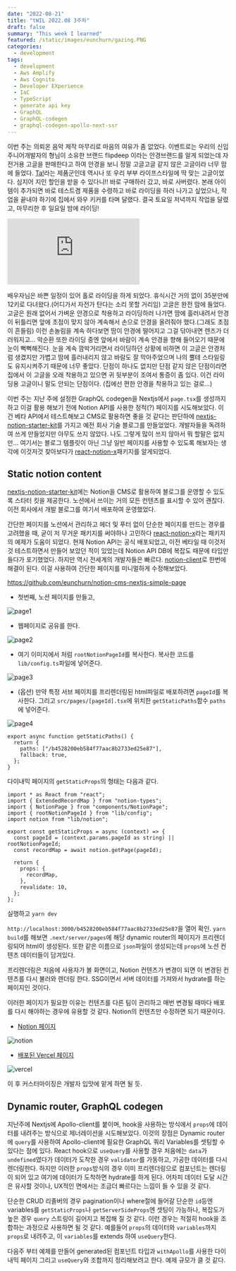 ```yaml
---
date: "2022-08-21"
title: "tWIL 2022.08 3주차"
draft: false
summary: "This week I learned"
featured: /static/images/eunchurn/gazing.PNG
categories:
  - development
tags:
  - development
  - Aws Amplify
  - Aws Cognito
  - Developer EXperience
  - IaC
  - TypeScript
  - generate api key
  - GraphQL
  - GraphQL-codegen
  - graphql-codegen-apollo-next-ssr
---
```


이번 주는 의뢰온 음악 제작 마무리로 마음의 여유가 좀 없었다. 이벤트로는 우리의 신입 주니어개발자의 형님이 소유한 브랜드 flipdeep 이라는 안경브랜드를 알게 되었는데 자전거용 고글을 판매한다고 하여 안경을 보니 정말 고글고글 같지 않은 고글이라 너무 맘에 들었다. [Ta!](https://flipdeep.com/34)라는 제품군인데 역시나 또 우리 부부 라이프스타일에 딱 맞는 고글이었다. 심지어 지인 할인을 받을 수 있다니!! 바로 구매하러 갔고, 바로 사버렸다. 본래 아이템이 추가되면 바로 테스트겸 제품을 수령하고 바로 라이딩을 하러 나가고 싶었으나, 작업을 끝내야 하기에 집에서 와우 키커를 타며 달랬다. 결국 토요일 저녁까지 작업을 달렸고, 마무리한 후 일요일 밤에 라이딩!

<div className="__fl_vimeo" style={{ position: "relative", padding: "56.25% 0 0 0" }}>
  <iframe
    src="https://player.vimeo.com/video/741625927?h=945d99e5da&amp;badge=0&amp;autopause=0&amp;player_id=0&amp;app_id=58479"
    frameBorder="0"
    allow="autoplay; fullscreen; picture-in-picture"
    allowFullScreen
    style={{ position: "absolute", top: 0, left: 0, width: "100%", height: "100%" }}
    title="20220821 홀로 심야 라이딩"
  ></iframe>
</div>

배우자님은 바쁜 일정이 있어 홀로 라이딩을 하게 되었다. 휴식시간 거의 없이 35분만에 12키로 다녀왔다.(어디가서 자전가 탄다는 소리 못할 거리임) 고글은 완전 맘에 들었다. 고글은 원래 없어서 가벼운 안경으로 착용하고 라이딩하러 나가면 땀에 흘러내려서 안경이 뒤틀리면 앞에 초점이 맞지 않아 계속해서 손으로 안경을 올려줘야 했다.(그래도 초점이 흔들림) 이런 손놀림을 계속 하다보면 땀이 안경에 떨어지고 그걸 닦아내면 렌즈가 더러워지고... 악순환 또한 라이딩 중엔 앞에서 바람이 계속 안경을 향해 들어오기 때문에 눈이 뻑뻑해진다. 눈을 계속 깜박거리면서 라이딩하던 상황에 비하면 이 고글은 안경처럼 생겼지만 가볍고 땀에 흘러내리지 않고 바람도 잘 막아주었으며 나의 뿔테 스타일링도 유지시켜주기 때문에 너무 좋았다. 단점이 하나도 없지만 단점 같지 않은 단점이라면 집에서 이 고글을 오래 착용하고 있으면 귀 뒷부분이 조여서 통증이 좀 있다. 이건 라이딩용 고글이니 말도 안되는 단점이다. (집에선 편한 안경을 착용하고 있는 걸로...)

이번 주는 지난 주에 설정한 GraphQL codegen을 Nextjs에서 `page.tsx`를 생성까지 하고 이걸 활용 해보기 전에 Notion API를 사용한 정적(?) 페이지를 시도해보았다. 이건 베타 API에서 테스트해보고 CMS로 활용하면 좋을 것 같다는 판단하에 [nextjs-notion-starter-kit](https://github.com/transitive-bullshit/nextjs-notion-starter-kit)를 가지고 예전 회사 기술 블로그를 만들었었다. 개발자들을 독려하여 쓰게 만들었지만 아무도 쓰지 않았다. 나도 그렇게 많이 쓰지 않아서 뭐 할말은 없지만... 여기서는 블로그 템플릿이 아닌 그냥 일반 페이지를 사용할 수 있도록 해보자는 생각에 이것저것 찾아보다가 [react-notion-x](https://github.com/NotionX/react-notion-x)패키지를 알게되었다.

## Static notion content

[nextjs-notion-starter-kit](https://github.com/transitive-bullshit/nextjs-notion-starter-kit)에는 Notion을 CMS로 활용하여 블로그를 운영할 수 있도록 스타터 킷을 제공한다. 노션에서 쓰이는 거의 모든 컨텐츠를 표시할 수 있어 괜찮다. 이전 회사에서 개발 블로그를 여기서 배포하여 운영했었다.

간단한 페이지를 노션에서 관리하고 헤더 및 푸터 없이 단순한 페이지를 만드는 경우를 고려했을 때, 굳이 저 무거운 패키지를 써야하나 고민하다 [react-notion-x](https://github.com/NotionX/react-notion-x)라는 패키지의 예제가 도움이 되었다. 현재 Notion API는 공식 배포되었고, 이전 베타일 때 이것저것 테스트하면서 만들어 보았던 적이 있었는데 Notion API DB에 복잡도 때문에 타입만들다가 포기했었다. 하지만 역시 전세계의 개발자들은 빠르다. [notion-client](https://www.npmjs.com/package/notion-client)로 한번에 해결이 된다. 이걸 사용하여 간단한 페이지를 미니멀하게 수정해보았다.

https://github.com/eunchurn/notion-cms-nextjs-simple-page

- 첫번째, 노션 페이지를 만들고,

![page1](/static/images/2022/08/page1.png)

- 웹페이지로 공유를 한다.

![page2](/static/images/2022/08/page2.png)

- 여기 이미지에서 처럼 `rootNotionPageId`를 복사한다. 복사한 코드를 `lib/config.ts`파일에 넣어준다.

![page3](/static/images/2022/08/page3.png)

- (옵션) 만약 특정 서브 페이지를 프리렌더링된 html파일로 배포하려면 `pageId`를 복사한다. 그리고 `src/pages/[pageId].tsx`에 위치한 `getStaticPaths`함수 `paths`에 넣어준다.

![page4](/static/images/2022/08/page4.png)

```typescript:src/pages/[pageId].tsx
export async function getStaticPaths() {
  return {
    paths: ["/b4528200eb584f77aac8b2733ed25e87"],
    fallback: true,
  };
}
```

다이내믹 페이지의 `getStaticProps`의 형태는 다음과 같다.

```typescript:src/pages/[pageId].tsx
import * as React from "react";
import { ExtendedRecordMap } from "notion-types";
import { NotionPage } from "components/NotionPage";
import { rootNotionPageId } from "lib/config";
import notion from "lib/notion";

export const getStaticProps = async (context) => {
  const pageId = (context.params.pageId as string) || rootNotionPageId;
  const recordMap = await notion.getPage(pageId);

  return {
    props: {
      recordMap,
    },
    revalidate: 10,
  };
};
```

실행하고 `yarn dev`

`http://localhost:3000/b4528200eb584f77aac8b2733ed25e87`을 열어 확인. `yarn build`를 해보면 `.next/server/pages`에 해당 dynamic router의 페이지가 프리렌더링되어 html이 생성된다. 또한 같은 이름으로 `json`파일이 생성되는데 `props`에 노션 컨텐츠 데이터들이 담겨있다.

프리렌더링은 처음에 사용자가 볼 화면이고, Notion 컨텐츠가 변경이 되면 이 변경된 컨텐츠를 다시 불러와 렌더링 한다. SSG이면서 서버 데이터를 가져와서 hydrate를 하는 페이지인 것이다.

이러한 페이지가 필요한 이유는 컨텐츠를 다른 팀이 관리하고 매번 변경될 때마다 배포를 다시 해야하는 경우에 유용할 것 같다. Notion의 컨텐츠만 수정하면 되기 때문이다.

- [Notion 페이지](https://grateful-amethyst-4b7.notion.site/b4528200eb584f77aac8b2733ed25e87)

![notion](/static/images/2022/08/notion.png)

- [배포된 Vercel 페이지](https://notion-cms-nextjs-simple-page.vercel.app/b4528200eb584f77aac8b2733ed25e87)

![vercel](/static/images/2022/08/vercel.png)

이 후 커스터마이징은 개발자 입맛에 맡게 하면 될 듯.

## Dynamic router, GraphQL codegen

지난주에 Nextjs에 Apollo-client를 붙이며, hook을 사용하는 방식에서 `props`에 데이터를 내려주는 방식으로 제너레이션을 시도해보았다. 이것의 장점은 Dynamic router에 `query`를 사용하여 Apollo-client에 필요한 GraphQL 쿼리 Variables를 셋팅할 수 있다는 점에 있다. React hook으로 `useQuery`를 사용할 경우 처음에는 `data`가 `undefined`였다가 데이터가 도착한 경우 `validator`를 가동하고, 가공한 데이터를 다시 렌더링한다. 하지만 이러한 `props`방식의 경우 이미 프리렌더링으로 컴포넌트는 렌더링이 되어 있고 여기에 데이터가 도착하면 hydrate를 하게 된다. 어차피 데이터 도달 시간은 유사할 것이나, UX적인 면에서는 조금더 빠르다는 느낌이 들 수 있을 것 같다.

단순한 CRUD 리졸버의 경우 pagination이나 where절에 들어갈 단순한 `id`등엔 variables를 `getStaticProps`나 `getServerSideProps`엔 셋팅이 가능하나, 복잡도가 높은 경우 `query` 스트링이 길어지고 복잡해 질 것 같다. 이런 경우는 적절히 hook을 조합하는 과정으로 사용하면 될 것 같다. 예를들어 `props`의 데이터와 `variables`까지 `props`로 내려주고, 이 `variables`를 extends 하여 `useQuery`한다.

다음주 부터 예제를 만들어 generated된 컴포넌트 타입과 `withApollo`를 사용한 다이내믹 페이지 그리고 `useQuery`와 조합까지 정리해보려고 한다. 예제 규모가 클 것 같다.
